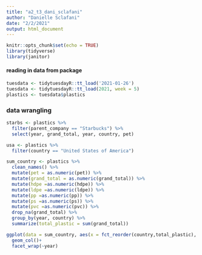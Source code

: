 ```yaml
---
title: "a2_t3_dani_sclafani"
author: "Danielle Sclafani"
date: "2/2/2021"
output: html_document
---
```


```r
knitr::opts_chunk$set(echo = TRUE)
library(tidyverse)
library(janitor)
```

#### reading in data from package
```r
tuesdata <- tidytuesdayR::tt_load('2021-01-26')
tuesdata <- tidytuesdayR::tt_load(2021, week = 5)
plastics <- tuesdata$plastics
```

### data wrangling

```r
starbs <- plastics %>% 
  filter(parent_company == "Starbucks") %>% 
  select(year, grand_total, year, country, pet)
```


```r
usa <- plastics %>% 
  filter(country == "United States of America")
```

```r
sum_country <- plastics %>% 
  clean_names() %>% 
  mutate(pet = as.numeric(pet)) %>% 
  mutate(grand_total = as.numeric(grand_total)) %>% 
  mutate(hdpe =as.numeric(hdpe)) %>% 
  mutate(ldpe =as.numeric(ldpe)) %>% 
  mutate(pp =as.numeric(pp)) %>% 
  mutate(ps =as.numeric(ps)) %>% 
  mutate(pvc =as.numeric(pvc)) %>% 
  drop_na(grand_total) %>% 
  group_by(year, country) %>% 
  summarize(total_plastic = sum(grand_total))
```

```r
ggplot(data = sum_country, aes(x = fct_reorder(country,total_plastic), y = total_plastic)) +
  geom_col()+
  facet_wrap(~year)
```


